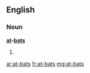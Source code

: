 ==English==

===Noun===
'''[[at]]-[[bat]]s'''

# {{plural of|[[at-bat]]}}

[[ar:at-bats]]
[[fr:at-bats]]
[[mg:at-bats]]